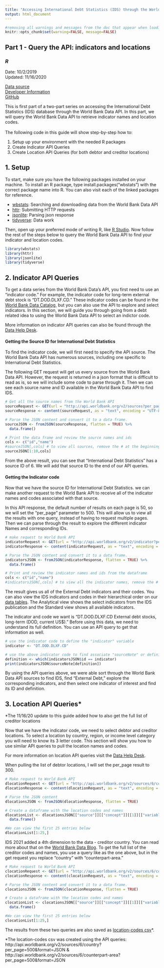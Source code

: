 ---
title: "Accessing International Debt Statistics (IDS) through the World Bank Data API"
output: html_document
---
```{r global_options, include=FALSE}
#removing all warnings and messages from the doc that appear when loading the packages
knitr::opts_chunk$set(warning=FALSE, message=FALSE)
```
## Part 1 - Query the API: indicators and locations
### *R*
Date: 10/2/2019 <br>
Updated: 11/16/2020

[Data source](https://datacatalog.worldbank.org/dataset/international-debt-statistics)<br>
[Developer Information](https://datahelpdesk.worldbank.org/knowledgebase/topics/125589-developer-information)<br>
[GitHub](https://github.com/worldbank/debt-data/tree/master/api-guide)

This is first part of a two-part series on accessing the International Debt Statistics (IDS) database through the World Bank Data API. In this part, we will query the World Bank Data API to retrieve indicator names and location codes. <br><br>
The following code in this guide will show step-by-step how to:

1. Setup up your environment with the needed R packages
2. Create Indicator API Queries
3. Create Location API Queries (for both debtor and creditor locations)

## 1. Setup
To start, make sure you have the following packages installed on your machine. To install an R package, type install.packages("wbstats") with the correct package name into R. You can also visit each of the linked packages for reference.

- [wbstats](https://cran.r-project.org/web/packages/wbstats/vignettes/Using_the_wbstats_package.html): Searching and downloading data from the World Bank Data API
- [httr](https://cran.r-project.org/web/packages/httr/index.html): Submitting HTTP requests
- [jsonlite](https://cran.r-project.org/web/packages/jsonlite/index.html): Parsing json response
- [tidyverse](https://cran.r-project.org/web/packages/tidyverse/index.html):  Data work


Then, open up your preferred mode of writing R, like [R Studio](https://www.rstudio.com/). Now follow the rest of the steps below to query the World Bank Data API to find your indicator and location codes.

```{r}
library(wbstats)
library(httr)
library(jsonlite)
library(tidyverse)
```

## 2. Indicator API Queries
To get a data series from the World Bank Data's API, you first need to use an "indicator code." For example, the indicator code for long-term external debt stock is "DT.DOD.DLXF.CD." These indicator codes can be found in the [World Bank Data Catalog](https://datacatalog.worldbank.org/), but you can also use the API to explore and select indicators. In this section, we will guide you through going from a debt related idea to using the World Bank Data API to select an indictor code.

More information on indicator API queries can also be found through the [Data Help Desk](https://datahelpdesk.worldbank.org/knowledgebase/articles/898599-indicator-api-queries).

#### Getting the Source ID for International Debt Statistics

To find the indicator code, we will first need to specify the API source. The World Bank Data API has numerous sources, including one specific to International Debt Statistics.

The following GET request will get us every source from the World Bank Data API. However, the request is returned in a json format that is difficult to read as is, so we will include some code to parse through it. Then we can see each source name and ID available in the World Bank Data API to find IDS.

```{r}
# Get all the source names from the World Bank API
sourceRequest <- GET(url = "http://api.worldbank.org/v2/sources?per_page=100&format=json")
sourceResponse <- content(sourceRequest, as = "text", encoding = "UTF-8")

# Parse the JSON content and convert it to a data frame.
sourceJSON <- fromJSON(sourceResponse, flatten = TRUE) %>%
  data.frame()

# Print the data frame and review the source names and ids
cols <- c("id","name")
#sourceJSON[,cols] # to view all sources, remove the # at the beginning of the line
sourceJSON[1:10,cols]
```
From the above result, you can see that "International Debt Statistics" has a source ID of 6. We will add that source ID to the end of our API queries.

#### Getting the Indicator code

Now that we have the source ID for International Debt Statistics. we can make another request to the World Bank API to receive all of the indicator names and codes associated with that source. 

In this API response, the default number of results on each page is 50, so we will set the "per_page" parameter to 500. This will allow us to view all the results with one query, instead of having to request multiple pages. Then we can parse through the result to explore the different indicator Names and corresponding IDs.

```{r}
# make request to World Bank API
indicatorRequest <- GET(url = "http://api.worldbank.org/v2/indicator?per_page=500&format=json&source=6")
indicatorResponse <- content(indicatorRequest, as = "text", encoding = "UTF-8")

# Parse the JSON content and convert it to a data frame.
indicatorsJSON <- fromJSON(indicatorResponse, flatten = TRUE) %>%
  data.frame()

# Print and review the indicator names and ids from the dataframe
cols <- c("id","name")
#indicatorsJSON[,cols] # to view all the indicator names, remove the # at the beginning of this line. Please note that there are over 500 indicators.
```

The result gives us all of the External Debt indicators and their codes. You can also view the IDS indicators and codes in their hierarchical order on our [data tables](http://datatopics.worldbank.org/debt/ids/). The Analytical view shows the select indicators from the IDS publication and the Standard view shows all available indicators.

The indicator and code we want is "DT.DOD.DLXF.CD External debt stocks, long-term (DOD, current US$)." Before using this data, we need to understand its full definition. You can use an API query to get that information as well.

```{r}
# use the indicator code to define the "indicator" variable
indicator <- "DT.DOD.DLXF.CD"

# use the above indicator code to find associate "sourceNote" or definition
definition <- which(indicatorsJSON$id == indicator)
print(indicatorsJSON$sourceNote[definition])

```

By using the API queries above, we were able sort through the World Bank Data API sources to find IDS, find "External Debt," explore the corresponding indicators, and then select one indicator of interest and find its ID and definition.

## 3. Location API Queries*

*The 11/16/20 update to this guide added how to also get the full list of creditor locations

Now that we have the indicator code, we need to select debtor and creditor locations. To select a location by country, region, or income level category you will need to know its 3 letter code. This section will show you how to use similar API queries to pull the location names and codes.

For more information on location API queries visit the [Data Help Desk](https://datahelpdesk.worldbank.org/knowledgebase/articles/898590-country-api-queries).

When pulling the list of debtor locations, I will set the per_page result to 300.

```{r}
# Make request to World Bank API
dlocationRequest <- GET(url = "http://api.worldbank.org/v2/sources/6/country?per_page=300&format=JSON")
dlocationResponse <- content(dlocationRequest, as = "text", encoding = "UTF-8")

# Parse the JSON content
dlocationsJSON <- fromJSON(dlocationResponse, flatten = TRUE)

# Create a dataframe with the location codes and names
dlocationList <- dlocationsJSON[["source"]][["concept"]][[1]][["variable"]]%>%
  data.frame()

#We can view the first 25 entries below
dlocationList[1:25,]
```

IDS 2021 added a 4th dimension to the data - creditor country. You can read more about that on the [World Bank Data Blog](https://blogs.worldbank.org/opendata/exploring-debt-data-creditor-composition). To get the full list of the creditor codes and names, you use a query like as the one above, but in the get request you replace "country" with "counterpart-area."

```{r}
# Make request to World Bank API
clocationRequest <- GET(url = "http://api.worldbank.org/v2/sources/6/counterpart-area?per_page=300&format=JSON")
clocationResponse <- content(clocationRequest, as = "text", encoding = "UTF-8")

# Parse the JSON content and convert it to a data frame.
clocationsJSON <- fromJSON(clocationResponse, flatten = TRUE)

# Create a dataframe with the location codes and names
clocationList <- clocationsJSON[["source"]][["concept"]][[1]][["variable"]]%>%
  data.frame()

#We can view the first 25 entries below
clocationList[1:25,]
```

The results from these two queries are also saved as [location-codes csv](https://github.com/worldbank/debt-data/blob/master/api-guide/location-codes.csv)*.

*The location-codes csv was created using the API queries: http://api.worldbank.org/v2/sources/6/country?per_page=500&format=JSON & http://api.worldbank.org/v2/sources/6/counterpart-area?per_page=500&format=JSON 

